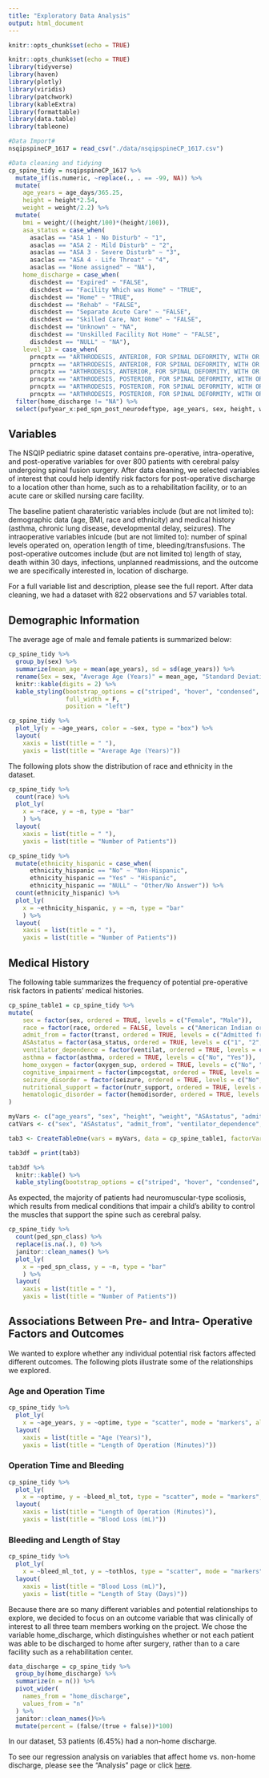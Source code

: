 ```yaml
---
title: "Exploratory Data Analysis"
output: html_document
---
```


```r
knitr::opts_chunk$set(echo = TRUE)

knitr::opts_chunk$set(echo = TRUE)
library(tidyverse)
library(haven)
library(plotly)
library(viridis)
library(patchwork)
library(kableExtra)
library(formattable)
library(data.table)
library(tableone)
```

```r
#Data Import#
nsqipspineCP_1617 = read_csv("./data/nsqipspineCP_1617.csv")
```

```r
#Data cleaning and tidying
cp_spine_tidy = nsqipspineCP_1617 %>%
  mutate_if(is.numeric, ~replace(., . == -99, NA)) %>%
  mutate(
    age_years = age_days/365.25,
    height = height*2.54,
    weight = weight/2.2) %>%
  mutate(
    bmi = weight/((height/100)*(height/100)),
    asa_status = case_when(
      asaclas == "ASA 1 - No Disturb" ~ "1",
      asaclas == "ASA 2 - Mild Disturb" ~ "2",
      asaclas == "ASA 3 - Severe Disturb" ~ "3",
      asaclas == "ASA 4 - Life Threat" ~ "4",
      asaclas == "None assigned" ~ "NA"),
    home_discharge = case_when(
      dischdest == "Expired" ~ "FALSE",
      dischdest == "Facility Which was Home" ~ "TRUE",
      dischdest == "Home" ~ "TRUE",
      dischdest == "Rehab" ~ "FALSE",
      dischdest == "Separate Acute Care" ~ "FALSE",
      dischdest == "Skilled Care, Not Home" ~ "FALSE",
      dischdest == "Unknown" ~ "NA",
      dischdest == "Unskilled Facility Not Home" ~ "FALSE",
      dischdest == "NULL" ~ "NA"),
    level_13 = case_when(
      prncptx == "ARTHRODESIS, ANTERIOR, FOR SPINAL DEFORMITY, WITH OR WITHOUT CAST; 2 TO 3 VERTEBRAL SEGMENTS" ~ "FALSE",
      prncptx == "ARTHRODESIS, ANTERIOR, FOR SPINAL DEFORMITY, WITH OR WITHOUT CAST; 4 TO 7 VERTEBRAL SEGMENTS" ~ "FALSE",
      prncptx == "ARTHRODESIS, ANTERIOR, FOR SPINAL DEFORMITY, WITH OR WITHOUT CAST; 8 OR MORE VERTEBRAL SEGMENTS" ~ "FALSE",
      prncptx == "ARTHRODESIS, POSTERIOR, FOR SPINAL DEFORMITY, WITH OR WITHOUT CAST; UP TO 6 VERTEBRAL SEGMENTS" ~ "FALSE",
      prncptx == "ARTHRODESIS, POSTERIOR, FOR SPINAL DEFORMITY, WITH OR WITHOUT CAST; 7 TO 12 VERTEBRAL SEGMENTS" ~ "FALSE",
      prncptx == "ARTHRODESIS, POSTERIOR, FOR SPINAL DEFORMITY, WITH OR WITHOUT CAST; 13 OR MORE VERTEBRAL SEGMENTS" ~ "TRUE")) %>%
  filter(home_discharge != "NA") %>% 
  select(pufyear_x:ped_spn_post_neurodeftype, age_years, sex, height, weight, bmi, ethnicity_hispanic, race, asa_status, transt, ventilat, asthma, hxcld, oxygen_sup, crf, impcogstat, seizure, nutr_support, hemodisorder, level_13, optime, tothlos, d_opto_dis, death30yn, supinfec, wndinfd, orgspcssi, dehis, oupneumo, pulembol, renainsf, urninfec, cszre, neurodef, cdarrest, othbleed, bleed_ml_tot, othcdiff, othsysep, unplannedreadmission1, reoperation, dischdest, home_discharge)
```

## Variables
The NSQIP pediatric spine dataset contains pre-operative, intra-operative, and post-operative variables for over 800 patients with cerebral palsy undergoing spinal fusion surgery. After data cleaning, we selected variables of interest that could help identify risk factors for post-operative discharge to a location other than home, such as to a rehabilitation facility, or to an acute care or skilled nursing care facility. 

The baseline patient charateristic variables include (but are not limited to): demographic data (age, BMI, race and ethnicity) and medical history (asthma, chronic lung disease, developmental delay, seizures). The intraoperative variables inlcude (but are not limited to): number of spinal levels operated on, operation length of time, bleeding/transfusions. The post-operative outcomes include (but are not limited to) length of stay, death within 30 days, infections, unplanned readmissions, and the outcome we are specifically interested in, location of discharge.

For a full variable list and description, please see the full report. After data cleaning, we had a dataset with 822 observations and 57 variables total.

## Demographic Information
The average age of male and female patients is summarized below:
```r
cp_spine_tidy %>%
  group_by(sex) %>% 
  summarize(mean_age = mean(age_years), sd = sd(age_years)) %>% 
  rename(Sex = sex, "Average Age (Years)" = mean_age, "Standard Deviation" = sd) %>% 
  knitr::kable(digits = 2) %>% 
  kable_styling(bootstrap_options = c("striped", "hover", "condensed", "responsive"),
                full_width = F,
                position = "left")
```

```r
cp_spine_tidy %>%
  plot_ly(y = ~age_years, color = ~sex, type = "box") %>% 
  layout(
    xaxis = list(title = " "),
    yaxis = list(title = "Average Age (Years)"))
```

The following plots show the distribution of race and ethnicity in the dataset.

```r
cp_spine_tidy %>%
  count(race) %>% 
  plot_ly(
    x = ~race, y = ~n, type = "bar"
    ) %>% 
  layout(
    xaxis = list(title = " "),
    yaxis = list(title = "Number of Patients"))

cp_spine_tidy %>%
  mutate(ethnicity_hispanic = case_when(
      ethnicity_hispanic == "No" ~ "Non-Hispanic",
      ethnicity_hispanic == "Yes" ~ "Hispanic",
      ethnicity_hispanic == "NULL" ~ "Other/No Answer")) %>% 
  count(ethnicity_hispanic) %>% 
  plot_ly(
    x = ~ethnicity_hispanic, y = ~n, type = "bar"
    ) %>% 
  layout(
    xaxis = list(title = " "),
    yaxis = list(title = "Number of Patients"))
```

## Medical History

The following table summarizes the frequency of potential pre-operative risk factors in patients' medical histories.

```r
cp_spine_table1 = cp_spine_tidy %>%
mutate(
    sex = factor(sex, ordered = TRUE, levels = c("Female", "Male")),
    race = factor(race, ordered = FALSE, levels = c("American Indian or Alaska Native", "Asian", "Black or African American", "Native Hawaiian or Other Pacific Islander", "Unknown/Not Reported", "White")),
    admit_from = factor(transt, ordered = TRUE, levels = c("Admitted from home/clinic/doctor's office", "Admitted through ER including outside ER with direct hospital admission", "Chronic care/Rehab/Intermediate Care/Spinal Cord", "Transferred from outside hospital (NICU, PICU, Inpatient on General floor, Adult)", "Other")),
    ASAstatus = factor(asa_status, ordered = TRUE, levels = c("1", "2", "3", "4", "5")),
    ventilator_dependence = factor(ventilat, ordered = TRUE, levels = c("No", "Yes")),
    asthma = factor(asthma, ordered = TRUE, levels = c("No", "Yes")),
    home_oxygen = factor(oxygen_sup, ordered = TRUE, levels = c("No", "Yes")),
    cognitive_impairment = factor(impcogstat, ordered = TRUE, levels = c("No", "Yes")),
    seizure_disorder = factor(seizure, ordered = TRUE, levels = c("No", "Yes")),
    nutritional_support = factor(nutr_support, ordered = TRUE, levels = c("No", "Yes")),
    hematologic_disorder = factor(hemodisorder, ordered = TRUE, levels = c("No", "Yes"))
)

myVars <- c("age_years", "sex", "height", "weight", "ASAstatus", "admit_from", "ventilator_dependence", "asthma", "home_oxygen", "cognitive_impairment", "seizure_disorder", "nutritional_support", "hematologic_disorder")
catVars <- c("sex", "ASAstatus", "admit_from", "ventilator_dependence", "asthma", "home_oxygen", "cognitive_impairment", "seizure_disorder", "nutritional_support", "hematologic_disorder")

tab3 <- CreateTableOne(vars = myVars, data = cp_spine_table1, factorVars = catVars)
```

```r
tab3df = print(tab3)
```

```r
tab3df %>% 
  knitr::kable() %>% 
  kable_styling(bootstrap_options = c("striped", "hover", "condensed", "responsive", full_width = F))
```

As expected, the majority of patients had neuromuscular-type scoliosis, which results from medical conditions that impair a child's ability to control the muscles that support the spine such as cerebral palsy.
```r
cp_spine_tidy %>%
  count(ped_spn_class) %>% 
  replace(is.na(.), 0) %>% 
  janitor::clean_names() %>% 
  plot_ly(
    x = ~ped_spn_class, y = ~n, type = "bar"
    ) %>% 
  layout(
    xaxis = list(title = " "),
    yaxis = list(title = "Number of Patients"))
```

## Associations Between Pre- and Intra- Operative Factors and Outcomes
We wanted to explore whether any individual potential risk factors affected different outcomes. The following plots illustrate some of the relationships we explored.

### Age and Operation Time
```r
cp_spine_tidy %>%
  plot_ly(
    x = ~age_years, y = ~optime, type = "scatter", mode = "markers", alpha = 0.5)  %>% 
  layout(
    xaxis = list(title = "Age (Years)"),
    yaxis = list(title = "Length of Operation (Minutes)"))
```

### Operation Time and Bleeding
```r
cp_spine_tidy %>%
  plot_ly(
    x = ~optime, y = ~bleed_ml_tot, type = "scatter", mode = "markers", alpha = 0.5)  %>% 
  layout(
    xaxis = list(title = "Length of Operation (Minutes)"),
    yaxis = list(title = "Blood Loss (mL)"))
```

### Bleeding and Length of Stay
```r
cp_spine_tidy %>%
  plot_ly(
    x = ~bleed_ml_tot, y = ~tothlos, type = "scatter", mode = "markers", alpha = 0.5)  %>% 
  layout(
    xaxis = list(title = "Blood Loss (mL)"),
    yaxis = list(title = "Length of Stay (Days)"))
```

Because there are so many different variables and potential relationships to explore, we decided to focus on an outcome variable that was clinically of interest to all three team members working on the project. We chose the variable home_discharge, which distinguishes whether or not each patient was able to be discharged to home after surgery, rather than to a care facility such as a rehabilitation center. 

```r
data_discharge = cp_spine_tidy %>%
  group_by(home_discharge) %>%
  summarize(n = n()) %>% 
  pivot_wider(
    names_from = "home_discharge",
    values_from = "n"
  ) %>% 
  janitor::clean_names()%>% 
  mutate(percent = (false/(true + false))*100)
```
In our dataset, 53 patients (6.45%) had a non-home discharge.

To see our regression analysis on variables that affect home vs. non-home discharge, please see the "Analysis" page or click [here](https://lisaeisler.github.io/p8105_final_website/model.html).